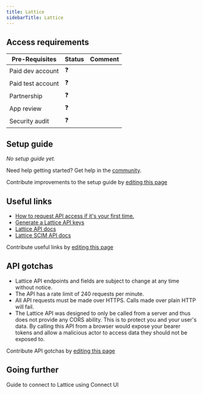 ```yaml
---
title: Lattice
sidebarTitle: Lattice
---
```



<Overview />
<PreBuiltTooling />
<PreBuiltUseCases />

## Access requirements
| Pre-Requisites | Status | Comment|
| - | - | - |
| Paid dev account | ❓ |  |
| Paid test account | ❓ |  |
| Partnership | ❓ | |
| App review | ❓ |  |
| Security audit | ❓ | |


## Setup guide

_No setup guide yet._

<Tip>Need help getting started? Get help in the [community](https://nango.dev/slack).</Tip>

<Note>Contribute improvements to the setup guide by [editing this page](https://github.com/nangohq/nango/tree/master/docs-v2/integrations/all/lattice.mdx)</Note>


## Useful links

-   [How to request API access if it's your first time.](https://help.lattice.com/hc/en-us/articles/360059449534-Lattice-s-Public-API)
-   [Generate a Lattice API keys](https://developers.lattice.com/reference/authentication)
-   [Lattice API docs](https://developers.lattice.com/reference/introduction)
-   [Lattice SCIM API docs](https://help.lattice.com/hc/en-us/articles/4404294040983-The-SCIM-API)

<Note>Contribute useful links by [editing this page](https://github.com/nangohq/nango/tree/master/docs-v2/integrations/all/lattice.mdx)</Note>

## API gotchas

- Lattice API endpoints and fields are subject to change at any time without notice.
- The API has a rate limit of 240 requests per minute.
- All API requests must be made over HTTPS. Calls made over plain HTTP will fail. 
- The Lattice API was designed to only be called from a server and thus does not provide any CORS ability. This is to protect you and your user's data. By calling this API from a browser would expose your bearer tokens and allow a malicious actor to access data they should not be exposed to.

<Note>Contribute API gotchas by [editing this page](https://github.com/nangohq/nango/tree/master/docs-v2/integrations/all/lattice.mdx)</Note>

## Going further

<Card title="Connect to Lattice" icon="link" href="/integrations/all/lattice/connect" horizontal>
  Guide to connect to Lattice using Connect UI
</Card>